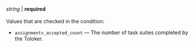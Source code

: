 _string_ \| **required**<br/><br/>Values that are checked in the condition:

- `assignments_accepted_count` — The number of task suites completed by the Toloker.